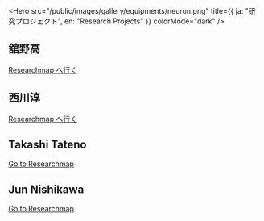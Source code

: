 
<Hero
  src="/public/images/gallery/equipments/neuron.png"
  title={{ ja: "研究プロジェクト", en: "Research Projects" }}
  colorMode="dark"
/>

<Ja>

## 舘野高

[Researchmap へ行く](https://researchmap.jp/tat/research_projects)

## 西川淳

[Researchmap へ行く](https://researchmap.jp/jun_nishikawa/research_projects)

</Ja>

<En>

## Takashi Tateno

[Go to Researchmap](https://researchmap.jp/tat/research_projects)

## Jun Nishikawa

[Go to Researchmap](https://researchmap.jp/jun_nishikawa/research_projects)

</En>
